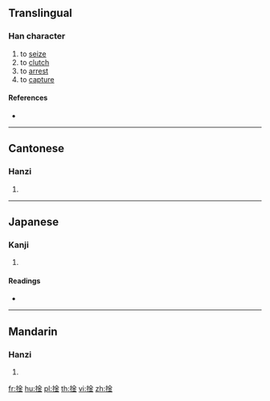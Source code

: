 {{character info/new}}
==Translingual==

===Han character===
{{Han char|rn=64|rad=手|as=08|sn=11|four=|canj=QC,XQC|ids=⿰扌金}}

# to [[seize]]
# to [[clutch]]
# to [[arrest]]
# to [[capture]]

====References====
* {{Han ref|kx=0434.270|dkj=12183|dj=0784.080|hdz=31900.050|uh=6366|ud=25446}}

----

==Cantonese==

===Hanzi===
{{yue-hanzi|jyut=[[kam4]]|y=kam4}}

# {{defn|lang=yue|sort=手08}}

----

==Japanese==

===Kanji===
{{ja-kanji|grade=|rs=手08}}

# {{defn|lang=ja|sort=手08}}

====Readings====
* {{ja-readings|on=[[きん]] (kin), [[ごん]] (gon)|kun=[[かたくとる]] (katakutoru)}}

----

==Mandarin==

===Hanzi===
{{cmn-hanzi|pin=[[qín]] ([[qin2]])|wg=ch'in<sup>2</sup>}}

# {{defn|lang=cmn|sort=手08}}

[[fr:捦]]
[[hu:捦]]
[[pl:捦]]
[[th:捦]]
[[vi:捦]]
[[zh:捦]]